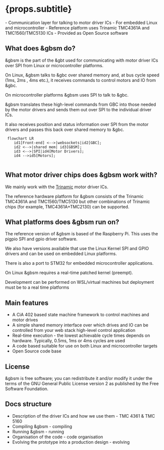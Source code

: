 


# {props.subtitle}
<Tldr>
    - Communication layer for talking to motor driver ICs
    - For embedded Linux and microcontroller
    - Reference platform uses Trinamic TMC4361A and TMC1560/TMC5130 ICs
    - Provided as Open Source software
</Tldr>


## What does &gbsm do?

&gbsm is the part of the &gbt used for communicating with motor driver ICs over SPI from Linux or microcontroller platforms.

On Linux, &gbsm talks to &gbc over shared memory and, at bus cycle speed (1ms, 2ms , 4ms etc.), it receives commands to control motors and IO from &gbc.

On microcontroller platforms &gbsm uses SPI to talk to &gbc.

&gbsm translates these high-level commands from GBC into those needed by the motor drivers and sends them out over SPI to the individual driver ICs.

It also receives position and status information over SPI from the motor drivers and passes this back over shared memory to &gbc.

```mermaid
 flowchart LR
    id1[Front-end] <-->|websockets|id2[GBC];
    id2 <-->|shared mem| id3[GBSM];
    id3 <-->|SPI|id4[Motor Drivers];
    id4 -->id5[Motors];


```

## What motor driver chips does &gbsm work with?

We mainly work with the [Trinamic](https://www.trinamic.com) motor driver ICs.

The reference hardware platform for &gbsm consists of the Trinamic TMC4361A and TMC1560/TMC5130 but other combinations of Trinamic chips (for example, TMC4361A+TMC2130) can be supported.

## What platforms does &gbsm run on?

The reference version of &gbsm is based of the Raspberry Pi. This uses the pigpio SPI and gpio driver software.

We also have versions available that use the Linux Kernel SPI and GPIO drivers and can be used on embedded Linux platforms.

There is also a port to STM32 for embedded microcontroller applications.

On Linux &gbsm requires a real-time patched kernel (preempt).

Development can be performed on WSL/virtual machines but deployment must be to a real time platforms

## Main features

* A CiA 402 based state machine framework to control machines and motor drives
* A simple shared memory interface over which drives and IO can be controlled from your web stack high-level control application
* Real-time execution - the lowest achievable cycle times depends on hardware. Typically, 0.5ms, 1ms or 4ms cycles are used
* A code based suitable for use on both Linux and microcontroller targets
* Open Source code base


## License

&gbsm is free software; you can redistribute it and/or modify it under the terms of the GNU General Public License version 2 as published by the Free Software Foundation.

## Docs structure

* Description of the driver ICs and how we use them - <GlowsiteLink to="/docs/gbsm/tmc4361_and_tmc5160"> TMC 4361 & TMC 5160</GlowsiteLink>
* Compiling &gbsm - <GlowsiteLink to="/docs/gbsm/compiling"> compiling</GlowsiteLink>
* Running &gbsm - <GlowsiteLink to="/docs/gbsm/tmc4361_and_tmc5160"> running</GlowsiteLink>
* Organisation of the code - <GlowsiteLink to ="/docs/gbsm/organisation_of_code"> code organisation</GlowsiteLink>
* Evolving the prototype into a production design - <GlowsiteLink to="/docs/gbsm/evolving_into_production"> evolving</GlowsiteLink>

